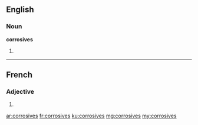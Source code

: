 ==English==

===Noun===
'''corrosives'''

# {{plural of|corrosive}}

----

==French==

===Adjective===
{{fr-adj-form}} {{f|p}}

# {{form of|feminine plural|[[corrosif]]|lang=fr}}

[[ar:corrosives]]
[[fr:corrosives]]
[[ku:corrosives]]
[[mg:corrosives]]
[[my:corrosives]]